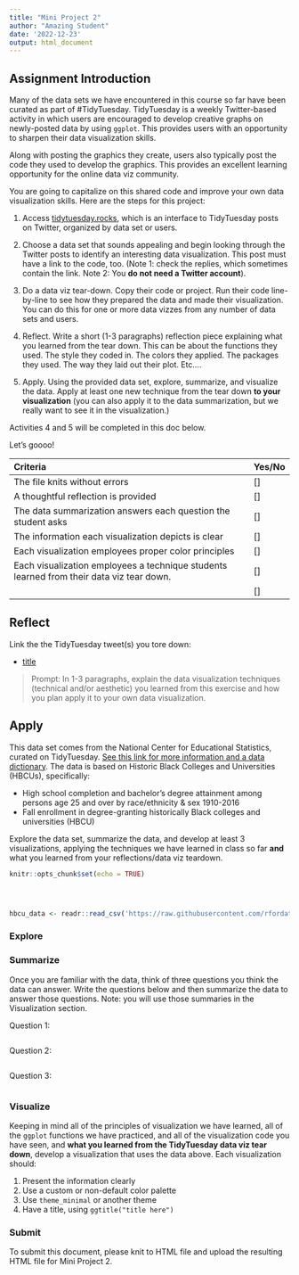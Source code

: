 ```yaml
---
title: "Mini Project 2"
author: "Amazing Student"
date: '2022-12-23'
output: html_document
---
```


## Assignment Introduction

Many of the data sets we have encountered in this course so far have been curated as part of #TidyTuesday. TidyTuesday is a weekly Twitter-based activity in which users are encouraged to develop creative graphs on newly-posted data by using `ggplot`. This provides users with an opportunity to sharpen their data visualization skills. 

Along with posting the graphics they create, users also typically post the code they used to develop the graphics. This provides an excellent learning opportunity for the online data viz community.

You are going to capitalize on this shared code and improve your own data visualization skills. Here are the steps for this project:

1. Access [tidytuesday.rocks](https://nsgrantham.shinyapps.io/tidytuesdayrocks/), which is an interface to TidyTuesday posts on Twitter, organized by data set or users.

2. Choose a data set that sounds appealing and begin looking through the Twitter posts to identify an interesting data visualization. This post must have a link to the code, too. (Note 1: check the replies, which sometimes contain the link. Note 2: You **do not need a Twitter account**).

3. Do a data viz tear-down. Copy their code or project. Run their code line-by-line to see how they prepared the data and made their visualization. You can do this for one or more data vizzes from any number of data sets and users.

4. Reflect. Write a short (1-3 paragraphs) reflection piece explaining what you learned from the tear down. This can be about the functions they used. The style they coded in. The colors they applied. The packages they used. The way they laid out their plot. Etc....

5. Apply. Using the provided data set, explore, summarize, and visualize the data. Apply at least one new technique from the tear down **to your visualization** (you can also apply it to the data summarization, but we really want to see it in the visualization.)

Activities 4 and 5 will be completed in this doc below.

Let's goooo!


| Criteria                                                            | Yes/No |
|:--------------------------------------------------------------------|:-------|
| The file knits without errors                                       |   []   |
| A thoughtful reflection is provided                                 |   []   |
| The data summarization answers each question the student asks       |   []   |
| The information each visualization depicts is clear                 |   []   |
| Each visualization employees proper color principles                |   []   |
| Each visualization employees a technique students learned from their data viz tear down.   |   []   |
|                                                                     |   []   |

## Reflect

Link the the TidyTuesday tweet(s) you tore down:

- [title](link)

>Prompt: In 1-3 paragraphs, explain the data visualization techniques (technical and/or aesthetic) you learned from this exercise and how you plan apply it to your own data visualization.

## Apply

This data set comes from the National Center for Educational Statistics, curated on TidyTuesday. [See this link for more information and a data dictionary](https://github.com/rfordatascience/tidytuesday/blob/master/data/2021/2021-02-02/readme.md). The data is based on Historic Black Colleges and Universities (HBCUs), specifically:

- High school completion and bachelor's degree attainment among persons age 25 and over by race/ethnicity & sex 1910-2016
- Fall enrollment in degree-granting historically Black colleges and universities (HBCU)

Explore the data set, summarize the data, and develop at least 3 visualizations, applying the techniques we have learned in class so far **and** what you learned from your reflections/data viz teardown.

```r
knitr::opts_chunk$set(echo = TRUE)




hbcu_data <- readr::read_csv('https://raw.githubusercontent.com/rfordatascience/tidytuesday/master/data/2021/2021-02-02/hbcu_all.csv')

```


### Explore


### Summarize

Once you are familiar with the data, think of three questions you think the data can answer. Write the questions below and then summarize the data to answer those questions. Note: you will use those summaries in the Visualization section.

Question 1: 

```r

```

Question 2: 

```r

```

Question 3: 

```r

```

### Visualize

Keeping in mind all of the principles of visualization we have learned, all of the `ggplot` functions we have practiced, and all of the visualization code you have seen, and **what you learned from the TidyTuesday data viz tear down**, develop a visualization that uses the data above. Each visualization should:

1. Present the information clearly
2. Use a custom or non-default color palette
3. Use `theme_minimal` or another theme
4. Have a title, using `ggtitle("title here")`

### Submit

To submit this document, please knit to HTML file and upload the resulting HTML file for Mini Project 2.
